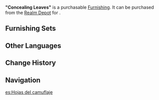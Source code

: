 {{Furnishing Infobox
|id             = 372404
|image          = Item "Concealing Leaves".png
|category       = Landform
|subcategory    = Shrub
|rarity         = 3
|adeptal_energy = 20
|load           = 50
|reduced_load   = 50
|description    = A modestly tall plant.<br />Allegedly, Outriders can make camouflage from the branches of this plant and use them to conceal their movements when approaching monsters, hence its name "Concealing Leaves."<br />When asked about this, however, the [[Amber|current Outrider]] said that she had never heard of this before.
|source1        = [[Realm Depot]]
|source2        = [[Adeptal Mirror]]
}}
'''"Concealing Leaves"''' is a purchasable [[Furnishing]]. It can be purchased from the [[Realm Depot]] for {{Item|Realm Currency|30|x=80}}.

==Furnishing Sets==
{{Craft Usage}}

==Other Languages==
{{Other Languages
|en      = "Concealing Leaves"
|zhs     = 「匿踪之叶」
|zhs_rm  = "Nìzōng zhī Yè"
|zht     = 「匿蹤之葉」
|zht_rm  = "Nìzōng zhī Yè"
|zh_tl   = 
|ja      = 「隠れの葉」
|ja_rm   = "Kakure no Ha"
|ja_tl   = 
|ko      = 「은신의 잎사귀」
|ko_rm   = "Eunsin-ui Ipsagwi"
|ko_tl   = "Leaf of Hiding"
|es      = Hojas del camuflaje
|es_tl   = Leaves of the Camouflage
|fr      = « Camouflage de feuilles »
|fr_tl   = "Camouflage of Leaves"
|ru      = «Скрывающая листва»
|ru_tl   = 
|th      = "กอไม้ที่หลบซ่อน"
|th_rm   = "Ko Mai Thi Lop Son"
|th_tl   = 
|vi      = Lá Ẩn Thân
|vi_tl   = 
|de      = „Blätter der Tarnung“
|de_tl   = "Leaves of Concealment"
|id      = "Daun Tersembunyi"
|id_tl   = "Hidden Leaves"
|pt      = Folhas Ocultadoras
|pt_tl   = 
}}

==Change History==
{{Change History|1.5}}

==Navigation==
{{Furnishing Navbox/Exterior|Landform}}

[[es:Hojas del camuflaje]]